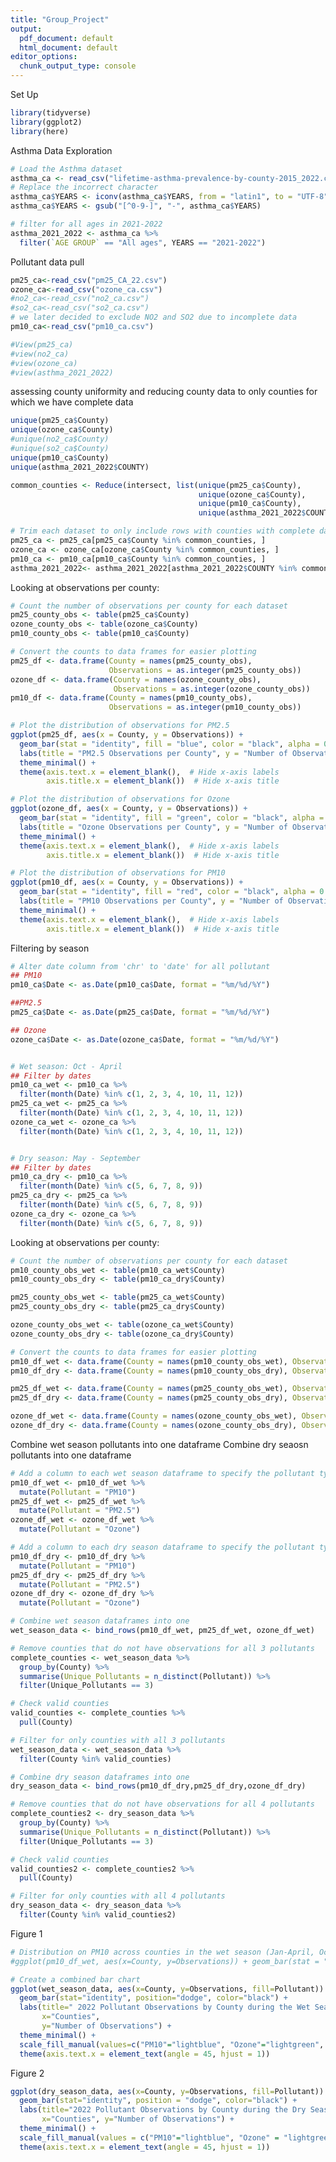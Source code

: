 ```yaml
---
title: "Group_Project"
output:
  pdf_document: default
  html_document: default
editor_options: 
  chunk_output_type: console
---
```

Set Up
```r
library(tidyverse)
library(ggplot2)
library(here)
```


Asthma Data Exploration 
```r
# Load the Asthma dataset
asthma_ca <- read_csv("lifetime-asthma-prevalence-by-county-2015_2022.csv")
# Replace the incorrect character
asthma_ca$YEARS <- iconv(asthma_ca$YEARS, from = "latin1", to = "UTF-8")
asthma_ca$YEARS <- gsub("[^0-9-]", "-", asthma_ca$YEARS)

# filter for all ages in 2021-2022
asthma_2021_2022 <- asthma_ca %>% 
  filter(`AGE GROUP` == "All ages", YEARS == "2021-2022") 
```

Pollutant data pull
```r
pm25_ca<-read_csv("pm25_CA_22.csv")
ozone_ca<-read_csv("ozone_ca.csv")
#no2_ca<-read_csv("no2_ca.csv")
#so2_ca<-read_csv("so2_ca.csv") 
# we later decided to exclude NO2 and SO2 due to incomplete data
pm10_ca<-read_csv("pm10_ca.csv")

#View(pm25_ca)
#view(no2_ca)
#view(ozone_ca)
#view(asthma_2021_2022)
```

assessing county uniformity and reducing county data to only counties for which we have complete data
```r
unique(pm25_ca$County)
unique(ozone_ca$County)
#unique(no2_ca$County)
#unique(so2_ca$County)
unique(pm10_ca$County)
unique(asthma_2021_2022$COUNTY)

common_counties <- Reduce(intersect, list(unique(pm25_ca$County),
                                          unique(ozone_ca$County),
                                          unique(pm10_ca$County),
                                          unique(asthma_2021_2022$COUNTY)))

# Trim each dataset to only include rows with counties with complete data
pm25_ca <- pm25_ca[pm25_ca$County %in% common_counties, ]
ozone_ca <- ozone_ca[ozone_ca$County %in% common_counties, ]
pm10_ca <- pm10_ca[pm10_ca$County %in% common_counties, ]
asthma_2021_2022<- asthma_2021_2022[asthma_2021_2022$COUNTY %in% common_counties, ]

```

Looking at observations per county: 
```r
# Count the number of observations per county for each dataset
pm25_county_obs <- table(pm25_ca$County)
ozone_county_obs <- table(ozone_ca$County)
pm10_county_obs <- table(pm10_ca$County)

# Convert the counts to data frames for easier plotting
pm25_df <- data.frame(County = names(pm25_county_obs), 
                      Observations = as.integer(pm25_county_obs))
ozone_df <- data.frame(County = names(ozone_county_obs), 
                       Observations = as.integer(ozone_county_obs))
pm10_df <- data.frame(County = names(pm10_county_obs), 
                      Observations = as.integer(pm10_county_obs))

# Plot the distribution of observations for PM2.5
ggplot(pm25_df, aes(x = County, y = Observations)) +
  geom_bar(stat = "identity", fill = "blue", color = "black", alpha = 0.7) +
  labs(title = "PM2.5 Observations per County", y = "Number of Observations") +
  theme_minimal() +
  theme(axis.text.x = element_blank(),  # Hide x-axis labels
        axis.title.x = element_blank())  # Hide x-axis title

# Plot the distribution of observations for Ozone
ggplot(ozone_df, aes(x = County, y = Observations)) +
  geom_bar(stat = "identity", fill = "green", color = "black", alpha = 0.7) +
  labs(title = "Ozone Observations per County", y = "Number of Observations") +
  theme_minimal() +
  theme(axis.text.x = element_blank(),  # Hide x-axis labels
        axis.title.x = element_blank())  # Hide x-axis title

# Plot the distribution of observations for PM10
ggplot(pm10_df, aes(x = County, y = Observations)) +
  geom_bar(stat = "identity", fill = "red", color = "black", alpha = 0.7) +
  labs(title = "PM10 Observations per County", y = "Number of Observations") +
  theme_minimal() +
  theme(axis.text.x = element_blank(),  # Hide x-axis labels
        axis.title.x = element_blank())  # Hide x-axis title

```

Filtering by season
```r
# Alter date column from 'chr' to 'date' for all pollutant
## PM10
pm10_ca$Date <- as.Date(pm10_ca$Date, format = "%m/%d/%Y")

##PM2.5
pm25_ca$Date <- as.Date(pm25_ca$Date, format = "%m/%d/%Y")

## Ozone
ozone_ca$Date <- as.Date(ozone_ca$Date, format = "%m/%d/%Y")


# Wet season: Oct - April
## Filter by dates
pm10_ca_wet <- pm10_ca %>%
  filter(month(Date) %in% c(1, 2, 3, 4, 10, 11, 12))
pm25_ca_wet <- pm25_ca %>%
  filter(month(Date) %in% c(1, 2, 3, 4, 10, 11, 12))
ozone_ca_wet <- ozone_ca %>%
  filter(month(Date) %in% c(1, 2, 3, 4, 10, 11, 12))


# Dry season: May - September
## Filter by dates
pm10_ca_dry <- pm10_ca %>%
  filter(month(Date) %in% c(5, 6, 7, 8, 9))
pm25_ca_dry <- pm25_ca %>%
  filter(month(Date) %in% c(5, 6, 7, 8, 9))
ozone_ca_dry <- ozone_ca %>%
  filter(month(Date) %in% c(5, 6, 7, 8, 9))
```

Looking at observations per county:
```r
# Count the number of observations per county for each dataset
pm10_county_obs_wet <- table(pm10_ca_wet$County)
pm10_county_obs_dry <- table(pm10_ca_dry$County)

pm25_county_obs_wet <- table(pm25_ca_wet$County)
pm25_county_obs_dry <- table(pm25_ca_dry$County)

ozone_county_obs_wet <- table(ozone_ca_wet$County)
ozone_county_obs_dry <- table(ozone_ca_dry$County)

# Convert the counts to data frames for easier plotting
pm10_df_wet <- data.frame(County = names(pm10_county_obs_wet), Observations = as.integer(pm10_county_obs_wet))
pm10_df_dry <- data.frame(County = names(pm10_county_obs_dry), Observations = as.integer(pm10_county_obs_dry))

pm25_df_wet <- data.frame(County = names(pm25_county_obs_wet), Observations = as.integer(pm25_county_obs_wet))
pm25_df_dry <- data.frame(County = names(pm25_county_obs_dry), Observations = as.integer(pm25_county_obs_dry))

ozone_df_wet <- data.frame(County = names(ozone_county_obs_wet), Observations = as.integer(ozone_county_obs_wet))
ozone_df_dry <- data.frame(County = names(ozone_county_obs_dry), Observations = as.integer(ozone_county_obs_dry))
```

Combine wet season pollutants into one dataframe
Combine dry seaosn pollutants into one dataframe
```r
# Add a column to each wet season dataframe to specify the pollutant type
pm10_df_wet <- pm10_df_wet %>% 
  mutate(Pollutant = "PM10")
pm25_df_wet <- pm25_df_wet %>%
  mutate(Pollutant = "PM2.5")
ozone_df_wet <- ozone_df_wet %>% 
  mutate(Pollutant = "Ozone")

# Add a column to each dry season dataframe to specify the pollutant type
pm10_df_dry <- pm10_df_dry %>%
  mutate(Pollutant = "PM10")
pm25_df_dry <- pm25_df_dry %>%
  mutate(Pollutant = "PM2.5")
ozone_df_dry <- ozone_df_dry %>% 
  mutate(Pollutant = "Ozone")

# Combine wet season dataframes into one
wet_season_data <- bind_rows(pm10_df_wet, pm25_df_wet, ozone_df_wet)

# Remove counties that do not have observations for all 3 pollutants
complete_counties <- wet_season_data %>%
  group_by(County) %>%
  summarise(Unique_Pollutants = n_distinct(Pollutant)) %>%
  filter(Unique_Pollutants == 3)

# Check valid counties
valid_counties <- complete_counties %>% 
  pull(County)

# Filter for only counties with all 3 pollutants
wet_season_data <- wet_season_data %>%
  filter(County %in% valid_counties)

# Combine dry season dataframes into one
dry_season_data <- bind_rows(pm10_df_dry,pm25_df_dry,ozone_df_dry)

# Remove counties that do not have observations for all 4 pollutants
complete_counties2 <- dry_season_data %>%
  group_by(County) %>%
  summarise(Unique_Pollutants = n_distinct(Pollutant)) %>%
  filter(Unique_Pollutants == 3)

# Check valid counties
valid_counties2 <- complete_counties2 %>% 
  pull(County)

# Filter for only counties with all 4 pollutants
dry_season_data <- dry_season_data %>%
  filter(County %in% valid_counties2)
```

Figure 1
```r
# Distribution on PM10 across counties in the wet season (Jan-April, Oct-Dec)
#ggplot(pm10_df_wet, aes(x=County, y=Observations)) + geom_bar(stat = "identity", fill="lightblue", color = "black", alpha = 0.7) + labs(title = "PM10 Observations by County during the Wet Season", x="Counties", y = "Number of Observations") + theme_minimal()

# Create a combined bar chart
ggplot(wet_season_data, aes(x=County, y=Observations, fill=Pollutant)) +
  geom_bar(stat="identity", position="dodge", color="black") +
  labs(title=" 2022 Pollutant Observations by County during the Wet Season (Jan-April, Oct-Dec)",
       x="Counties",
       y="Number of Observations") +
  theme_minimal() +
  scale_fill_manual(values=c("PM10"="lightblue", "Ozone"="lightgreen", "PM2.5" = "pink")) +
  theme(axis.text.x = element_text(angle = 45, hjust = 1))
```

Figure 2
```r
ggplot(dry_season_data, aes(x=County, y=Observations, fill=Pollutant)) +
  geom_bar(stat="identity", position = "dodge", color="black") +
  labs(title="2022 Pollutant Observations by County during the Dry Season (May-Sept)",
       x="Counties", y="Number of Observations") +
  theme_minimal() +
  scale_fill_manual(values = c("PM10"="lightblue", "Ozone" = "lightgreen", "PM2.5" = "pink")) +
  theme(axis.text.x = element_text(angle = 45, hjust = 1))

```

